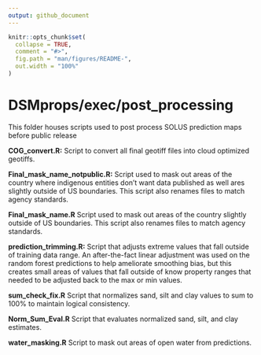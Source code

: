 ```yaml
---
output: github_document
---
```


<!-- README.md is generated from README.Rmd. Please edit that file -->

```r
knitr::opts_chunk$set(
  collapse = TRUE,
  comment = "#>",
  fig.path = "man/figures/README-",
  out.width = "100%"
)
```

# DSMprops/exec/post_processing

<!-- badges: start -->

<!-- badges: end -->

This folder houses scripts used to post process SOLUS prediction maps before public release

**COG_convert.R:** Script to convert all final geotiff files into cloud optimized geotiffs.

**Final_mask_name_notpublic.R:** Script used to mask out areas of the country where indigenous entities don't want data published as well ares slightly outside of US boundaries. This script also renames files to match agency standards.  

**Final_mask_name.R** Script used to mask out areas of the country slightly outside of US boundaries. This script also renames files to match agency standards.

**prediction_trimming.R:** Script that adjusts extreme values that fall outside of training data range. An after-the-fact linear adjustment was used on the random forest predictions to help ameliorate smoothing bias, but this creates small areas of values that fall outside of know property ranges that needed to be adjusted back to the max or min values.

**sum_check_fix.R** Script that normalizes sand, silt and clay values to sum to 100% to maintain logical consistency.

**Norm_Sum_Eval.R** Script that evaluates normalized sand, silt, and clay estimates. 

**water_masking.R** Script to mask out areas of open water from predictions. 
